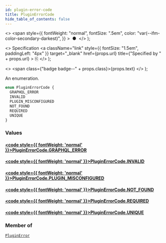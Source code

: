 ```yaml
---
id: plugin-error-code
title: PluginErrorCode
hide_table_of_contents: false
---
```


  <>
    <span
      style={{
        fontWeight: "normal",
        fontSize: ".5em",
        color: "var(--ifm-color-secondary-darkest)",
      }}
    >
      &nbsp;●&nbsp;
    </span>
  </>
);

  <>
    Specification
    <a
      className="link"
      style={{ fontSize: "1.5em", paddingLeft: "4px" }}
      target="\_blank"
      href={props.url}
      title={"Specified by " + props.url}
    >
      ⎘
    </a>
  </>
);

  <>
    <span class={"badge badge--" + props.class}>{props.text}</span>
  </>
);

An enumeration.

```graphql
enum PluginErrorCode {
  GRAPHQL_ERROR
  INVALID
  PLUGIN_MISCONFIGURED
  NOT_FOUND
  REQUIRED
  UNIQUE
}
```

### Values

#### [<code style={{ fontWeight: 'normal' }}>PluginErrorCode.<b>GRAPHQL_ERROR</b></code>](#)

>

#### [<code style={{ fontWeight: 'normal' }}>PluginErrorCode.<b>INVALID</b></code>](#)

>

#### [<code style={{ fontWeight: 'normal' }}>PluginErrorCode.<b>PLUGIN_MISCONFIGURED</b></code>](#)

>

#### [<code style={{ fontWeight: 'normal' }}>PluginErrorCode.<b>NOT_FOUND</b></code>](#)

>

#### [<code style={{ fontWeight: 'normal' }}>PluginErrorCode.<b>REQUIRED</b></code>](#)

>

#### [<code style={{ fontWeight: 'normal' }}>PluginErrorCode.<b>UNIQUE</b></code>](#)

>

### Member of

[`PluginError`](../../../developer/api-reference/objects/plugin-error) <Badge class="secondary" text="object"/>
